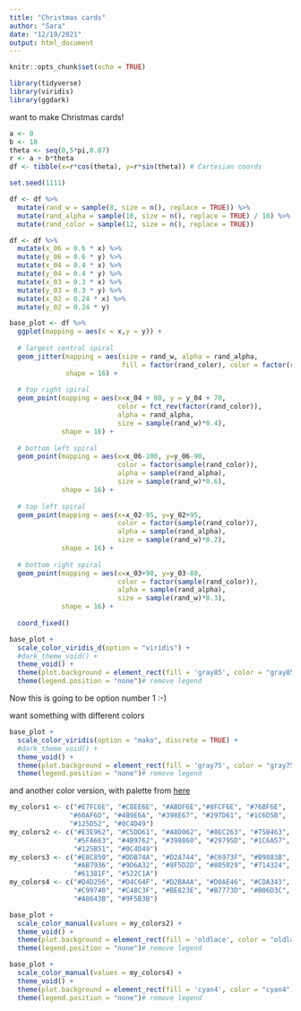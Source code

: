 ```yaml
---
title: "Christmas cards"
author: "Sara"
date: "12/19/2021"
output: html_document
---
```


```r
knitr::opts_chunk$set(echo = TRUE)
```

```r
library(tidyverse)
library(viridis)
library(ggdark)
```


want to make Christmas cards! 


```r
a <- 0
b <- 10
theta <- seq(0,5*pi,0.07)
r <- a + b*theta
df <- tibble(x=r*cos(theta), y=r*sin(theta)) # Cartesian coords

set.seed(1111)

df <- df %>%
  mutate(rand_w = sample(8, size = n(), replace = TRUE)) %>%
  mutate(rand_alpha = sample(10, size = n(), replace = TRUE) / 10) %>%
  mutate(rand_color = sample(12, size = n(), replace = TRUE))

df <- df %>%
  mutate(x_06 = 0.6 * x) %>%
  mutate(y_06 = 0.6 * y) %>%
  mutate(x_04 = 0.4 * x) %>%
  mutate(y_04 = 0.4 * y) %>%
  mutate(x_03 = 0.3 * x) %>%
  mutate(y_03 = 0.3 * y) %>%
  mutate(x_02 = 0.24 * x) %>%
  mutate(y_02 = 0.24 * y)

```


```r
base_plot <- df %>%
  ggplot(mapping = aes(x = x,y = y)) + 
  
  # largest central spiral
  geom_jitter(mapping = aes(size = rand_w, alpha = rand_alpha, 
                            fill = factor(rand_color), color = factor(rand_color)),
              shape = 16) + 
  
  # top right spiral
  geom_point(mapping = aes(x=x_04 + 80, y = y_04 + 70,
                           color = fct_rev(factor(rand_color)),
                           alpha = rand_alpha,
                           size = sample(rand_w)*0.4),
             shape = 16) +
  
  # bottom left spiral
  geom_point(mapping = aes(x=x_06-100, y=y_06-90,
                           color = factor(sample(rand_color)),
                           alpha = sample(rand_alpha),
                           size = sample(rand_w)*0.6),
             shape = 16) +
  
  # top left spiral
  geom_point(mapping = aes(x=x_02-95, y=y_02+95,
                           color = factor(sample(rand_color)),
                           alpha = sample(rand_alpha),
                           size = sample(rand_w)*0.2),
             shape = 16) +
  
  # bottom right spiral
  geom_point(mapping = aes(x=x_03+90, y=y_03-80,
                           color = factor(sample(rand_color)),
                           alpha = sample(rand_alpha),
                           size = sample(rand_w)*0.3),
             shape = 16) +
  
  coord_fixed()
```


```r
base_plot +
  scale_color_viridis_d(option = "viridis") +
  #dark_theme_void() +
  theme_void() +
  theme(plot.background = element_rect(fill = 'gray85', color = "gray85")) +
  theme(legend.position = "none")# remove legend
```

Now this is going to be option number 1 :-)

want something with different colors
```r
base_plot +
  scale_color_viridis(option = "mako", discrete = TRUE) +
  #dark_theme_void() +
  theme_void() +
  theme(plot.background = element_rect(fill = 'gray75', color = "gray75")) +
  theme(legend.position = "none")# remove legend 
```


and another color version, with palette from [here](http://tristen.ca/hcl-picker/#/hlc/12/1.05/E8C850/522C1A)

```r
my_colors1 <- c("#E7FC6E", "#C8EE6E", "#ABDF6E","#8FCF6E", "#76BF6E",
               "#60AF6D", "#4B9E6A", "#398E67", "#297D61", "#1C6D5B",
               "#125D52", "#0C4D49")
my_colors2 <- c("#E3E962", "#C5DD61", "#A8D062", "#8EC263", "#75B463",
                "#5FA663", "#4B9762", "#398860", "#29795D", "#1C6A57", 
                "#125B51", "#0C4D49")
my_colors3 <- c("#E8C850", "#DDB74A", "#D2A744", "#C6973F", "#B9883B", 
                "#AB7936", "#9D6A32", "#8F5D2D", "#805029", "#714324",
                "#61381F", "#522C1A")
my_colors4 <- c("#D4D256", "#D4C64F", "#D2BA4A", "#D0AE46", "#CDA343",
                "#C99740", "#C48C3F", "#BE823E", "#B7773D", "#B06D3C", 
                "#A8643B", "#9F5B3B")
```

```r
base_plot +
  scale_color_manual(values = my_colors2) +
  theme_void() +
  theme(plot.background = element_rect(fill = 'oldlace', color = "oldlace")) +
  theme(legend.position = "none")# remove legend 
```

```r
base_plot +
  scale_color_manual(values = my_colors4) +
  theme_void() +
  theme(plot.background = element_rect(fill = 'cyan4', color = "cyan4")) +
  theme(legend.position = "none")# remove legend 

```

